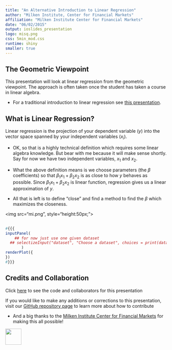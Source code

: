 ```yaml
---
title: "An Alternative Introduction to Linear Regression"
author: "Milken Institute, Center for Financial Markets"
affiliation: "Milken Institute Center for Financial Markets"
date: "06/02/2015"
output: ioslides_presentation
logo: misq.png
css: 5min_mod.css
runtime: shiny
smaller: true
---
```


## The Geometric Viewpoint

This presentation will look at linear regression from the geometric viewpoint.  The approach is often taken once the student has taken a course in linear algebra.  

- For a traditional introduction to linear regression see [this presentation]().  

## What is Linear Regression?

Linear regression is the projection of your dependent variable ($y$) into the vector space spanned by your independent variables ($x_i$).  

- OK, so that is a highly technical definition which requires some linear algebra knowledge.  But bear with me because it will make sense shortly.  Say for now we have two independent variables, $x_1$ and $x_2$.

-  What the above definition means is we choose parameters (the $\beta$ coefficients) so that $\beta_1x_1 + \beta_2x_2$ is as close to how $y$ behaves as possible.  Since $\beta_1x_1 + \beta_2x_2$ is linear function, regression gives us a linear approximation of $y$.

-  All that is left is to define "close" and find a method to find the $\beta$ which maximizes the closeness.  

<div class="MIfooter"><img src="mi.png", style="height:50px;"></div> 



##
```r
#{{{
inputPanel(
    ## for now just use one given dataset
  ## selectizeInput("dataset", "Choose a dataset", choices = print(data()))
	   )
renderPlot({
})
#}}}
```

## Credits and Collaboration

Click [here](https://github.com/FinancialMarkets/5MinuteFinance/blob/master/Econometrics/intro_to_regression/intro_to_regression.Rmd) to see the code and collaborators for this presentation

If you would like to make any additions or corrections to this presentation, visit our [GitHub repository page](https://github.com/FinancialMarkets/5MinuteFinance#how-to-contribute) to learn more about how to contribute

- And a big thanks to the [Milken Institute Center for Financial Markets](http://www.milkeninstitute.org/centers/markets) for making this all possible!


<div class="MIfooter"><img src="mi.png" style="height:50px;"></div> 

<!---end-->
